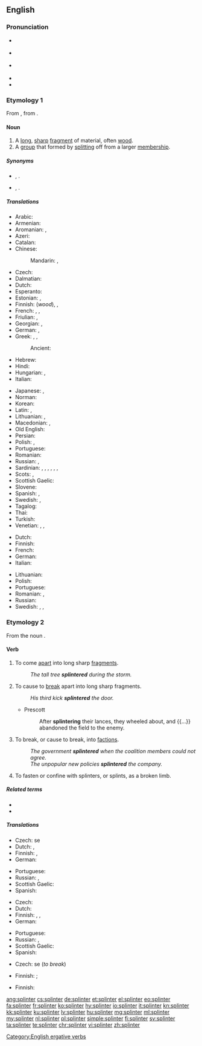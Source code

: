 ==English==
{{was wotd|2009|February|1}}
{{wikipedia|dab=splinter}}

===Pronunciation===
* {{a|UK}} {{IPA|/ˈsplɪntə(ɹ)/|lang=en}}
* {{a|US}} {{IPA|/ˈsplɪntɚ/|[ˈsplɪɾ̃ɚ]|lang=en}}
* {{a|Southern US}} {{IPA|/ˈsplɪnɚ/|lang=en}}
* {{audio|en-us-splinter.ogg|Audio (US)|lang=en}}
* {{rhymes|ɪntə(r)|ɪntɚ|lang=en}}

===Etymology 1===
From {{inh|en|enm|splinter}}, from {{der|en|dum|splinter}}.

====Noun====
{{en-noun}}

# A [[long]], [[sharp]] [[fragment]] of material, often [[wood]].
# A [[group]] that formed by [[split]]ting off from a larger [[membership]].

=====Synonyms=====
* {{sense|long sharp fragment}} {{l|en|shard}}, {{l|en|spelk}}.
* {{sense|group formed by splitting}} {{l|en|faction}}, {{l|en|splinter group}}.

=====Translations=====
{{trans-top|fragment of material}}
* Arabic: {{t|ar|شَظِيَّة|f}}
* Armenian: {{t+|hy|տաշեղ}}
* Aromanian: {{t|rup|ashclji}}, {{t|rup|aschlje}}
* Azeri: {{t+|az|tilişkə}}
* Catalan: {{t|ca|estella}}
* Chinese:
*: Mandarin: {{t+|cmn|碎片|tr=suìpiàn|sc=Hani}}, {{t+|cmn|刺|tr=cì|sc=Hani}}
* Czech: {{t+|cs|tříska|f}}
* Dalmatian: {{t|dlm|sčela|f}}
* Dutch: {{t+|nl|splinter}}
* Esperanto: {{t|eo|splito}}
* Estonian: {{t|et|pind}}, {{t+|et|kild}}
* Finnish: {{t+|fi|säle}} (''wood''), {{t+|fi|sirpale}}, {{t+|fi|pirstale}}
* French: {{t+|fr|éclat|m}}, {{t+|fr|esquille|f}}, {{t+|fr|écharde|f}}
* Friulian: {{t|fur|sclese|f}}, {{t|fur|scae}}
* Georgian: {{t|ka|ხიწვი}}, {{t|ka|ხიჭვი}}
* German: {{t+|de|Splitter|m}}, {{t+|de|Schiefer|m}}
* Greek: {{t+|el|σκλήθρα|f}}, {{t+|el|θραύσμα|n}}, {{qualifier|wood}} {{t+|el|ακίδα|f}}
*: Ancient: {{t|grc|σχινδάλαμος|m}}
* Hebrew: {{t-needed|he}}
* Hindi: {{t-needed|hi}}
* Hungarian: {{t+|hu|forgács}}, {{t+|hu|szálka}}
* Italian: {{t+|it|scheggia|f}}
{{trans-mid}}
* Japanese: {{t|ja|破片|tr=はへん, hahen|sc=Jpan}}, {{t+|ja|刺|tr=とげ, toge|sc=Jpan}}
* Norman: {{t|nrf|êclyi|m}}
* Korean: {{t|ko|나무 조각|sc=Hang}}
* Latin: {{t|la|assula|f}}, {{t|la|schidia|f}}
* Lithuanian: {{t|lt|drožlė|f}}, {{t|lt|rakštis|f}}
* Macedonian: {{t|mk|спица|f|tr=spíca|sc=Cyrl}}, {{t|mk|деланка|f|tr=délanka|sc=Cyrl}}
* Old English: {{t-needed|ang}}
* Persian: {{t+|fa|تریشه|tr=teriše|sc=fa-Arab}}
* Polish: {{t|pl|odłamek|m}}, {{t+|pl|drzazga|f}}
* Portuguese: {{t+|pt|farpa|f}}
* Romanian: {{t+|ro|așchie}}
* Russian: {{t+|ru|ще́пка|f}}, {{t+|ru|зано́за|f}}
* Sardinian: {{t|sc|alcia|f}}, {{t|sc|ascia|f}}, {{t|sc|ascra}}, {{t|sc|astua|f}}, {{t|sc|astula|f}}, {{t|sc|schedra|f}}, {{t|sc|schelda|f}}
* Scots: {{t|sco|spail}}, {{t|sco|pran}}
* Scottish Gaelic: {{t|gd|spealg|f}}
* Slovene: {{t+|sl|trska|f}}
* Spanish: {{gloss|wood}} {{t+|es|astilla|f}}, {{gloss|bone or metal}} {{t|es|esquirla|f}}
* Swedish: {{t|sv|flisa|c}}, {{t+|sv|sticka|c}}
* Tagalog: {{t|tl|subyang}}
* Thai: {{t+|th|เสี้ยน|tr=sîan}}
* Turkish: {{t+|tr|kıymık}}
* Venetian: {{t+|vec|sgrexenda|f}}, {{t|vec|sgrexénda|f}}, {{t+|vec|s-cexa|f}}
{{trans-bottom}}

{{trans-top|group}}
* Dutch: {{t|nl|splintergroep}}
* Finnish: {{t|fi|sirpaleryhmä}}
* French: {{t+|fr|faction|f}}
* German: {{t|de|Splittergruppe|f}}
* Italian: {{t+|it|fazione}}
{{trans-mid}}
* Lithuanian: {{t|lt|trupinys|m}}
* Polish: {{t+|pl|odłam|m}}
* Portuguese: {{t+|pt|facção|f}}
* Romanian: {{t|ro|factiune|f}}, {{t|ro|schisma|f}}
* Russian: {{t|ru|отщепенцы}}
* Swedish: {{t|sv|avknoppning|c}}, {{t|sv|utbrytning|c}}, {{t|sv|utbrytargrupp|c}}
{{trans-bottom}}

===Etymology 2===
From the noun {{m|en|splinter}}.

====Verb====
{{en-verb}}

# {{label|en|intransitive}} To come [[apart]] into long sharp [[fragment]]s.
#: ''The tall tree '''splintered''' during the storm.''
# {{label|en|transitive}} To cause to [[break]] apart into long sharp fragments.
#: ''His third kick '''splintered''' the door.''
#* Prescott
#*: After '''splintering''' their lances, they wheeled about, and {{...}} abandoned the field to the enemy.
# {{label|en|figuratively|of a group}} To break, or cause to break, into [[faction]]s.
#: ''The government '''splintered''' when the coalition members could not agree.''
#: ''The unpopular new policies '''splintered''' the company.''
# {{label|en|transitive}} To fasten or confine with splinters, or splints, as a broken limb.
#: {{rfquotek|Bishop Wren}}

=====Related terms=====
* {{l|en|splint}}
* {{l|en|splinter up}}

=====Translations=====
{{trans-top|to come apart into splinters}}
* Czech: {{t|cs|štěpit}} se
* Dutch: {{t+|nl|versplinteren}}, {{t|nl|splinteren}}
* Finnish: {{t+|fi|pirstoutua}}, {{t|fi|[[mennä]] [[säpäleiksi]]}}
* German: {{t|de|zersplittern}}
{{trans-mid}}
* Portuguese: {{t|pt|esfarpar}}
* Russian: {{t+|ru|расщепляться}}, {{t+|ru|раскалываться}}
* Scottish Gaelic: {{t|gd|spealg}}
* Spanish: {{t+|es|astillar}}
{{trans-bottom}}

{{trans-top|to cause to break apart into splinters}}
* Czech: {{t|cs|štípat}}
* Dutch: {{t+|nl|versplinteren}}
* Finnish: {{t|fi|pirstoa}}, {{t|fi|[[lyödä]] [[säpäleiksi]]}}, {{t|fi|[[panna]] [[päreiksi]]}}
* German: {{t|de|zersplittern}}
{{trans-mid}}
* Portuguese: {{t|pt|esfarpar}}
* Russian: {{t+|ru|расщеплять}}, {{t+|ru|раскалывать}}
* Scottish Gaelic: {{t|gd|spealg}}
* Spanish: {{t+|es|astillar}}
{{trans-bottom}}

{{trans-top|to break or cause to break into factions}}
* Czech: {{t|cs|odštěpit}} se (''to break'')
{{trans-mid}}
* Finnish: {{t+|fi|hajota}} {{qualifier|to break}}; {{t+|fi|hajottaa}} {{qualifier|to cause to break}}
{{trans-bottom}}

{{trans-top|to fasten or confine with splints}}
* Finnish: {{t+|fi|lastoittaa}}
{{trans-mid}}
{{trans-bottom}}

[[Category:English ergative verbs]]

[[ang:splinter]]
[[cs:splinter]]
[[de:splinter]]
[[et:splinter]]
[[el:splinter]]
[[eo:splinter]]
[[fa:splinter]]
[[fr:splinter]]
[[ko:splinter]]
[[hy:splinter]]
[[io:splinter]]
[[it:splinter]]
[[kn:splinter]]
[[kk:splinter]]
[[ku:splinter]]
[[lv:splinter]]
[[hu:splinter]]
[[mg:splinter]]
[[ml:splinter]]
[[my:splinter]]
[[nl:splinter]]
[[pl:splinter]]
[[simple:splinter]]
[[fi:splinter]]
[[sv:splinter]]
[[ta:splinter]]
[[te:splinter]]
[[chr:splinter]]
[[vi:splinter]]
[[zh:splinter]]